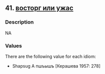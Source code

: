 ## 41. <a href =  'https://agricolamz.github.io/The_Circassian_Isoglosses_Database/41.html'>восторг или ужас</a>
### Description

NA


### Values
There are the following value for each idiom:

* Shapsug А пшъышъ [Керашева 1957: 278]

